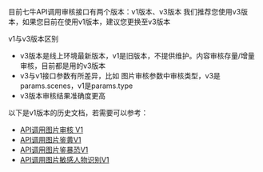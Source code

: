 目前七牛API调用审核接口有两个版本：v1版本、v3版本
我们推荐您使用v3版本，如果您目前在使用v1版本，建议您更换至v3版本

v1与v3版本区别
* v3版本是线上环境最新版本，v1是旧版本，不提供维护。内容审核存量/增量审核，目前都是用的v3版本
* v3与v1接口参数有所差异，比如 图片审核参数中审核类型，v3是params.scenes，v1是params.type
* v3版本审核结果准确度更高

以下是v1版本的历史文档，若需要可以参考：
* [API调用图片审核 V1](/censor/api/5658/image-censor-v1)
* [API调用图片鉴黄V1](/censor/api/4849/picture-pulp)
* [API调用图片鉴暴恐V1](/censor/api/4850/picture-terror)
* [API调用图片敏感人物识别V1](/censor/api/4851/picture-politician)